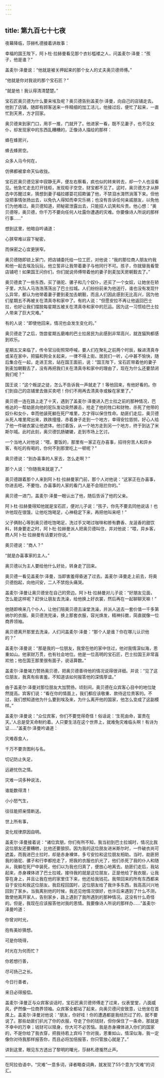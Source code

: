 ```yaml
---
---
---
```

title: 第九百七十七夜
---






夜幕降临，莎赫札德接着讲故事：





幸福的国王陛下，阿卜杜·拉赫曼看见那个衣衫槛褛之人，问盖麦尔·泽曼：“孩子，他是谁？”

盖麦尔·泽曼说：“他就是被关押起来的那个女人的丈夫奥贝德师傅。”

“他就是你对我说的那个宝石匠？”

“就是他！我认得清清楚楚。”

宝石匠奥贝德为什么要来埃及呢？奥贝德告别盖麦尔·泽曼，向自己的店铺走去。他到了店铺，随即有顾客送来一件精细的加工活儿，他接过后，便忙了起来，一直忙到天黑，方才回家。

奥贝德来到家门口，用手一推，门就开了。他进家一看，既不见妻子，也不见女仆，却发现家中的东西乱糟糟的，正像诗人描绘的那样：


蜂在蜂房兴，

蜂去蜂房空。

众多人马今何在，

仿佛都被拿命天仙收拢。



宝石匠奥贝德见家中寂静无声，便左右察看，疯也似的转来转去，却一个人也没看见。他急忙走去打开钱柜，发现柜子空空，财宝都不见了。这时，奥贝德方才从醉态中苏醒过来，猜想到妻子福拉娜耍花招欺骗了他，不禁泪水潸然淌落下来。但他没把事情张扬出去，以免仇人得知而幸灾乐祸；也没有告诉任何亲戚朋友，以免他们为他难过。奥贝德知道，把秘密泄露出去，只能招人讥笑和斥责。他心想：“奥贝德呀，奥贝德，你千万不要向任何人吐露你遭遇的灾难。你要像诗人所说的那样行事……”

想到这里，他暗自吟诵道：


心狭窄难以容下秘密，

而保密之心宜更狭窄。



奥贝德随即锁上家门，把店铺委托给一位工匠，对他说：“我的那位商人朋友约我和他一起去埃及玩玩，他立誓非让我带着妻子与他同行不可。孩子，你就替我看管店铺吧！如果国王问你们，你们就说师傅带着他的妻子到麦加天房朝觐去了。”

奥贝德卖了一些东西，买了骆驼、骡子和几个奴仆，还买了一个女奴，让她坐在轿子里，大队人马浩浩荡荡出了巴士拉城。人们纷纷前来为他送行，谁也没有发现什么异常，都认为他带着妻子要到麦加去朝觐，而且人们因此感到无比高兴，因为他们星期五不再被关在清真寺和家中了。有的人说：“但愿安拉不再让他返回巴士拉，也好让我们摆脱每星期五被关在清真寺和家中的厄运。因为这一习惯给巴士拉人带来了巨大灾难。”

有的人说：“即使他回来，情况也会发生变化的。”

奥贝德走了之后，饱尝星期五磨难的巴士拉居民为此感到非常高兴，就连猫狗都感到欢乐。

星期五又来临了，传令官沿街照常呼喊，要人们在聚礼之前两个时辰，躲进清真寺或呆在家中，把猫和狗全关起来，一律不得上街。居民们一听，心中甚不愉快，随后集合在一起，走进王宫，站在国王面前，说：“国王陛下，宝石匠带着他的妻子到麦加朝觐去了，没有再把我们关在清真寺和家中的理由了，现在为什么还要禁闭我们呢？”

国王说：“这个叛逆之徒，怎么不告诉我一声就走了！等他回来，有他好看的。你们到自己的店铺里去做买卖吧！你们不用再去清真寺或躲在家里了。”

奥贝德一连在路上走了十天，遇到了盖麦尔·泽曼进入巴士拉之前的那种情况，巴格达的一帮劫匪向他的驼队发动突然袭击，抢走了他的牲口和财物，杀死了他带的奴仆和女仆，幸而他装死躺在死尸堆里，方才得以保住性命。劫匪们走后，奥贝德从死人堆里爬出来，跌跌撞撞，赤着身子走到一个地方，幸得安拉慈悯，好心人给了他一件破衣裳让他遮体。他讨着饭，从一个地方走到另一个地方，终于到达了米斯尔城。此时此刻，奥贝德饥肠辘辘，走到市场上乞讨。

一个当地人对他说：“喂，要饭的，那里有一家正在办喜事，招待穷苦人和异乡客，有吃的有喝的，你何不到那里吃上一顿呢？”

奥贝德说：“到办喜事的人家去，怎么走啊？”

那个人说：“你随我来就是了。”

奥贝德跟着那个人来到阿卜杜·拉赫曼家门前，那个人对他说：“这家正在办喜事，你进去吧，不要怕，办喜事的人家的看门人是不会阻拦你的。”

奥贝德一进门，盖麦尔·泽曼一眼认出了他，随后告诉了他的父亲。

阿卜杜·拉赫曼得知他就是宝石匠，便对儿子说：“孩子，你先不要去同他说话！也许他现在很饿，让他吃饱喝足，心神稳定下来，再把他叫来吧！”

父子俩耐心等到奥贝德吃饱喝足，洗过手又喝过咖啡和掺有麝香、龙涎香的甜饮料，转身要走之时，阿卜杜·拉赫曼派人把奥贝德叫住，并对他说：“喂，异乡客，商人阿卜杜·拉赫曼有话要对你说。”

奥贝德说：“商人？”

“就是办喜事家的主人。”

奥贝德以为主人要给他什么好处，转身走了回来。

奥贝德一看见盖麦尔·泽曼，当即害羞得昏迷了过去。盖麦尔·泽曼走上前去，将奥贝德抱起，向他问安，二人不禁抱头痛哭。

盖麦尔·泽曼让奥贝德坐在自己的旁边。阿卜杜·拉赫曼对儿子说：“好朋友见面，怎么能这样呢？赶快让朋友去洗澡，给他换上好衣裳，然后再在一起聊聊天嘛！”

他随即唤来几个仆人，让他们陪奥贝德去澡堂洗澡，并派人送去一套价值一千多第纳尔的衣服。奥贝德洗完澡，换上那套衣服，容光焕发，精神抖擞，简直就像一位商界领袖。

奥贝德离开那里去洗澡，人们问盖麦尔·泽曼：“那个人是谁？你在哪儿认识他的？”

盖麦尔·泽曼说：“那是我的一位朋友，我曾在他的家中住过，他对我情深似海，恩重如山。他家财万贯，也有社会地位。他是一位高明的宝石匠，巴士拉国王非常喜欢他；他在国王那里很有面子，说话算数。”

盖麦尔·泽曼竭力赞扬奥贝德，把奥贝德善待他的情况说得很详细。并说：“见了这位朋友，我真有些害羞，不知道该如何报答他的深情厚谊。”

由于盖麦尔·泽曼对那位朋友大加赞扬，顷刻间，奥贝德在众宾客心目中的地位陡然提高。宾客们说：“看在你的情面上，我们都应该敬重、款待这位贵客的。不过，我们想知道他为什么要到埃及来，为什么离开他的国家，他怎么变成了这副模样。”

盖麦尔·泽曼说：“众位宾客，你们不要觉得奇怪！俗话说：‘生死由命，富贵在天。’人总是受天命制约着。人只要生活在这个世界上，就难免灾难临头啊！有诗为证……”盖麦尔·泽曼吟诵道：


灾难吞食人，

千万不要贪图利与名。

切记防止失足，

远避忧伤之情。

灾难一词多种说法，

谁能数得清！

小小怒气生，

往往能把亲情断送。

世上所有事，

变化规律原因自明。



盖麦尔·泽曼接着说：“诸位宾朋，你们有所不知，我当初到巴士拉城时，情况比我这位朋友还要糟糕，比他还要狼狈。因为我的这位朋友进米斯尔时，一件破衣尚可遮盖，而我进巴士拉时，却是赤身裸体，多亏安拉和这位朋友相助。当时，劫匪把我的骆驼、骡子和行李都抢走了，把我的衣服也扒光了，他们杀死了我的仆人和随从，我躺在死尸中装死，他们以为我也归真了，便放心地离去。劫匪们走后，我站起来，赤身裸体进了巴士拉城，接待我的就是这位朋友，正是他给了我衣服，让我穿在身上，并且让我在他的家里住下来，他还给我钱花。我带回来的所有东西都来自于安拉和我这位朋友。我启程回国时，这位朋友给了我许多东西，我高高兴兴地回到了家乡。当我离别他的时候，我还见他情况很好，也许后来遇到了什么不测，致使他离开家人，告别家乡，路上遇到了我所遇到的那种情况。这没有什么奇怪的。但是，我现在应该报答他对我的恩情。我要像诗人所说的那样办……”盖麦尔·泽曼吟道：


你曾对时光，

抱有美妙猜想。

可是你晓得，

时光在为何而忙？

你若想行善，

尽可扬己之长。

今日行善者，

来日必得报偿。



盖麦尔·泽曼正与众宾客谈话时，宝石匠奥贝德师傅走了过来，仪表堂堂，八面威风，俨然像一位商界领袖。众宾客全都站了起来，向奥贝德问安致意，让他坐在首席上。盖麦尔·泽曼对他说：“朋友，你好哇！你的遭遇都是我经历过了的，就不要说了。那些劫匪们扒光了你的衣服，夺走了你的钱财，但你保住了一条命，那就是不幸中的万幸；钱财可以赎身，你大可不必苦恼。我是赤身裸体进入你们的国家的，不是你给了我衣穿，把我待若上宾吗？你对我，恩重如山，情深似海，我一定像你对待我那样报答你，而且必将加倍报答，你只管放心就是了。”





讲到这里，眼见东方透出了黎明的曙光，莎赫札德戛然止声。



***





在阿拉伯语中，“灾难”一意多词，译者略查词典，就发现了55个意为“灾难”的词汇。​​​